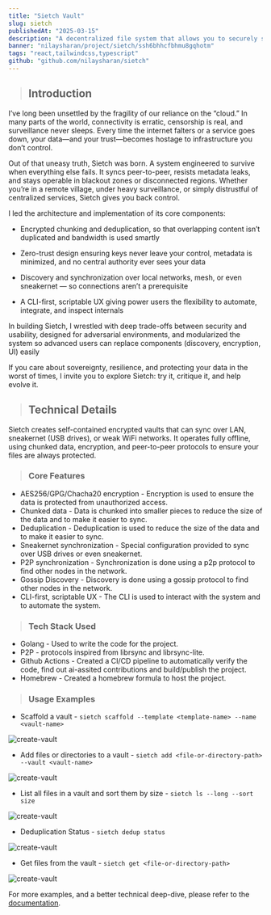 ```yaml
---
title: "Sietch Vault"
slug: sietch
publishedAt: "2025-03-15"
description: "A decentralized file system that allows you to securely sync encrypted data across machines in low or no-internet condition."
banner: "nilaysharan/project/sietch/ssh6bhhcfbhmu8gqhotm"
tags: "react,tailwindcss,typescript"
github: "github.com/nilaysharan/sietch"
---
```


> ## Introduction

I’ve long been unsettled by the fragility of our reliance on the “cloud.” 
In many parts of the world, connectivity is erratic, censorship is real, and surveillance never sleeps.
Every time the internet falters or a service goes down, your data—and your trust—becomes hostage to infrastructure you don’t control.

Out of that uneasy truth, Sietch was born. A system engineered to survive when everything else fails. 
It syncs peer-to-peer, resists metadata leaks, and stays operable in blackout zones or disconnected regions. 
Whether you’re in a remote village, under heavy surveillance, or simply distrustful of centralized services, Sietch gives you back control.

I led the architecture and implementation of its core components:

- Encrypted chunking and deduplication, so that overlapping content isn’t duplicated and bandwidth is used smartly

- Zero-trust design ensuring keys never leave your control, metadata is minimized, and no central authority ever sees your data

- Discovery and synchronization over local networks, mesh, or even sneakernet — so connections aren’t a prerequisite

- A CLI-first, scriptable UX giving power users the flexibility to automate, integrate, and inspect internals

In building Sietch, I wrestled with deep trade-offs between security and usability, designed for adversarial environments, 
and modularized the system so advanced users can replace components (discovery, encryption, UI) easily

If you care about sovereignty, resilience, and protecting your data in the worst of times, I invite you to explore Sietch: try it, critique it, and help evolve it.

<GithubCard repo='substantialcattle5/sietch' />



> ## Technical Details

Sietch creates self-contained encrypted vaults that can sync over LAN, sneakernet (USB drives), or weak WiFi networks. 
It operates fully offline, using chunked data, encryption, and peer-to-peer protocols to ensure your files 
are always protected.

> ### Core Features 

- AES256/GPG/Chacha20 encryption - Encryption is used to ensure the data is protected from unauthorized access.
- Chunked data - Data is chunked into smaller pieces to reduce the size of the data and to make it easier to sync.
- Deduplication - Deduplication is used to reduce the size of the data and to make it easier to sync.
- Sneakernet synchronization - Special configuration provided to sync over USB drives or even sneakernet.
- P2P synchronization - Synchronization is done using a p2p protocol to find other nodes in the network.
- Gossip Discovery - Discovery is done using a gossip protocol to find other nodes in the network.
- CLI-first, scriptable UX - The CLI is used to interact with the system and to automate the system.

>### Tech Stack Used

- Golang - Used to write the code for the project.
- P2P - protocols inspired from librsync and librsync-lite.
- Github Actions - Created a CI/CD pipeline to automatically verify the code, find out ai-assited contributions and build/publish the project.
- Homebrew - Created a homebrew formula to host the project.


>### Usage Examples 

- Scaffold a vault - `sietch scaffold --template <template-name> --name <vault-name>`
<Image src='/images/sietch_integration.png' alt='create-vault' width={1000} height={1000} />

- Add files or directories to a vault - `sietch add <file-or-directory-path> --vault <vault-name>`
<Image src='/images/sietch_add.png' alt='create-vault' width={1000} height={1000} />

- List all files in a vault and sort them by size - `sietch ls --long --sort size`
<Image src='/images/sietch_ls.png' alt='create-vault' width={1000} height={1000} />

- Deduplication Status - `sietch dedup status`
<Image src='/images/sietch_dedup.png' alt='create-vault' width={1000} height={1000} />

- Get files from the vault - `sietch get <file-or-directory-path>`
<Image src='/images/sietch_get.png' alt='create-vault' width={1000} height={1000} />


For more examples, and a better technical deep-dive, please refer to the [documentation](https://sietch.nilaysharan.com/).